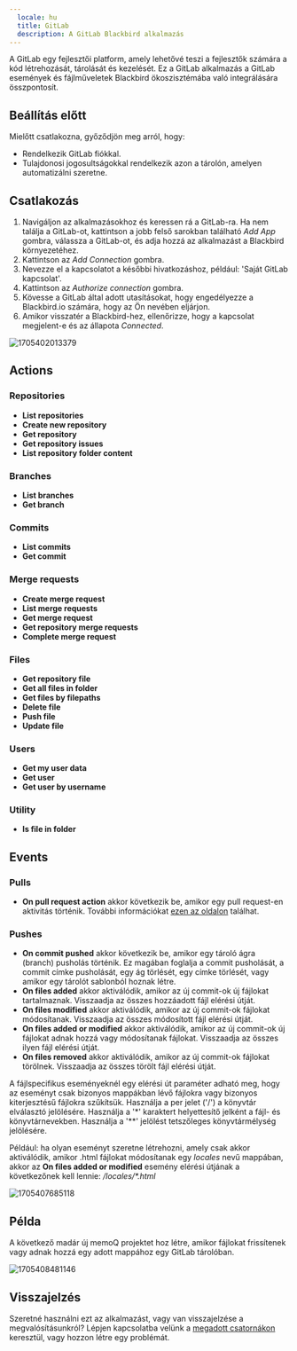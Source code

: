 ```yaml
---
  locale: hu
  title: GitLab
  description: A GitLab Blackbird alkalmazás
---
```


<LinkCard title="Megtekintés GitHubon" target="_blank" href="https://github.com/bb-io/GitLab" icon="github" />

A GitLab egy fejlesztői platform, amely lehetővé teszi a fejlesztők számára a kód létrehozását, tárolását és kezelését. Ez a GitLab alkalmazás a GitLab események és fájlműveletek Blackbird ökoszisztémába való integrálására összpontosít.

## Beállítás előtt

Mielőtt csatlakozna, győződjön meg arról, hogy:

- Rendelkezik GitLab fiókkal.
- Tulajdonosi jogosultságokkal rendelkezik azon a tárolón, amelyen automatizálni szeretne.

## Csatlakozás

1. Navigáljon az alkalmazásokhoz és keressen rá a GitLab-ra. Ha nem találja a GitLab-ot, kattintson a jobb felső sarokban található _Add App_ gombra, válassza a GitLab-ot, és adja hozzá az alkalmazást a Blackbird környezetéhez.
2. Kattintson az _Add Connection_ gombra.
3. Nevezze el a kapcsolatot a későbbi hivatkozáshoz, például: 'Saját GitLab kapcsolat'.
4. Kattintson az _Authorize connection_ gombra.
5. Kövesse a GitLab által adott utasításokat, hogy engedélyezze a Blackbird.io számára, hogy az Ön nevében eljárjon.
6. Amikor visszatér a Blackbird-hez, ellenőrizze, hogy a kapcsolat megjelent-e és az állapota _Connected_.

![1705402013379](https://raw.githubusercontent.com/bb-io/GitLab/main/image/README/1705402013379.png)

## Actions

### Repositories

- **List repositories**
- **Create new repository**
- **Get repository**
- **Get repository issues**
- **List repository folder content**

### Branches

- **List branches**
- **Get branch**

### Commits

- **List commits**
- **Get commit**

### Merge requests

- **Create merge request**
- **List merge requests**
- **Get merge request**
- **Get repository merge requests**
- **Complete merge request**

### Files

- **Get repository file**
- **Get all files in folder**
- **Get files by filepaths**
- **Delete file**
- **Push file**
- **Update file**

### Users

- **Get my user data**
- **Get user**
- **Get user by username**

### Utility

- **Is file in folder**

## Events

### Pulls

- **On pull request action** akkor következik be, amikor egy pull request-en aktivitás történik. További információkat [ezen az oldalon](https://docs.GitLab.com/en/webhooks/webhook-events-and-payloads#pull_request) találhat.

### Pushes

- **On commit pushed** akkor következik be, amikor egy tároló ágra (branch) pusholás történik. Ez magában foglalja a commit pusholását, a commit címke pusholását, egy ág törlését, egy címke törlését, vagy amikor egy tárolót sablonból hoznak létre.
- **On files added** akkor aktiválódik, amikor az új commit-ok új fájlokat tartalmaznak. Visszaadja az összes hozzáadott fájl elérési útját.
- **On files modified** akkor aktiválódik, amikor az új commit-ok fájlokat módosítanak. Visszaadja az összes módosított fájl elérési útját.
- **On files added or modified** akkor aktiválódik, amikor az új commit-ok új fájlokat adnak hozzá vagy módosítanak fájlokat. Visszaadja az összes ilyen fájl elérési útját.
- **On files removed** akkor aktiválódik, amikor az új commit-ok fájlokat törölnek. Visszaadja az összes törölt fájl elérési útját.

A fájlspecifikus eseményeknél egy elérési út paraméter adható meg, hogy az eseményt csak bizonyos mappákban lévő fájlokra vagy bizonyos kiterjesztésű fájlokra szűkítsük. Használja a per jelet ('/') a könyvtár elválasztó jelölésére. Használja a '*' karaktert helyettesítő jelként a fájl- és könyvtárnevekben. Használja a '**' jelölést tetszőleges könyvtármélység jelölésére.

Például: ha olyan eseményt szeretne létrehozni, amely csak akkor aktiválódik, amikor .html fájlokat módosítanak egy _locales_ nevű mappában, akkor az **On files added or modified** esemény elérési útjának a következőnek kell lennie: _/locales/\*.html_

![1705407685118](https://raw.githubusercontent.com/bb-io/GitLab/main/image/README/1705407685118.png)

## Példa

A következő madár új memoQ projektet hoz létre, amikor fájlokat frissítenek vagy adnak hozzá egy adott mappához egy GitLab tárolóban.

![1705408481146](https://raw.githubusercontent.com/bb-io/GitLab/main/image/README/1705408481146.png)

## Visszajelzés

Szeretné használni ezt az alkalmazást, vagy van visszajelzése a megvalósításunkról? Lépjen kapcsolatba velünk a [megadott csatornákon](https://www.blackbird.io/) keresztül, vagy hozzon létre egy problémát.